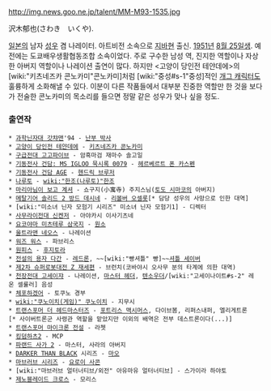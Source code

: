 http://img.news.goo.ne.jp/talent/MM-M93-1535.jpg

沢木郁也(さわき　いくや).

[[일본]]의 남자 [[성우]] 겸 나레이터. 아트비전 소속으로 [[지바]]현 출신. [[1951년]] [[8월 25일]]생. 예전에는 도쿄배우생활협동조합 소속이었다. 주로 구수한 남성 역, 진지한 역할이나 자상한 아버지 역할이나 나레이션 출연이 많다. 하지만 <고양이 당인전 테얀데에>의 [wiki:"키츠네즈카 콘노카미"콘노카미]처럼 [wiki:"중성#s-1"중성]적인 [[개그 캐릭터]]도 훌륭하게 소화해낼 수 있다. 이분이 다른 작품들에서 대부분 진중한 역할만 한 것을 보다가 전술한 콘노카미의 목소리를 들으면 정말 같은 성우가 맞나 싶을 정도.

=== 출연작 ===
 * [[과학닌자대 갓챠맨]]'94 - [[난부 박사]]
 * [[고양이 당인전 테얀데에]] - [[키츠네즈카 콘노카미]]
 * [[구급전대 고고파이브]] - 암흑마검 재마수 솔고일
 * [[기동전사 건담: MS IGLOO 묵시록 0079]] - [[헤르베르트 폰 카스펜]]
 * [[기동전사 건담 AGE]] - [[헨드릭 브루저]]
 * [[나루토]] - [[wiki:"한조(나루토)"한조]]
 * [[마리아님이 보고 계셔]] - 쇼구지(小寓寺) 주지스님([[토도 시마코]]의 아버지)
 * [[메탈기어 솔리드 2 방드 데시네]] - [[리볼버 오셀롯]][* 담당 성우의 사망으로 인한 대역]
 * [wiki:"미소녀 닌자 모험기 시리즈" 미소녀 닌자 모험기1] - 디렉터
 * [[사무라이전대 신켄저]] - 아야카시 이사기츠네
 * [[요코야마 미츠테루 삼국지]] - [[원소]]
 * [[울트라맨 네오스]] - 나레이션
 * [[워즈 워스]] - 파브리스
 * [[원피스]] - [[후지토라]]
 * [[전설의 용자 다간]] - [[레드론]], ~~[wiki:"빵셔틀" 빵]~~[[셔틀 세이버]]
 * [[제2차 슈퍼로봇대전 Z 재세편]] - 브런치(코바야시 오사무 분의 타계에 의한 대역)
 * [[천장전대 고세이쟈]] - 나레이션, [[마스터 헤더]], [[텐소우더]]/[wiki:"고세이나이트#s-2" 레온 셀룰러] 음성
 * [[체포하겠어]] - 토쿠노 경부
 * [[wiki:"쿠노이치(게임)" 쿠노이치]] - 지무시
 * [[트랜스포머 더 헤드마스터즈]] - [[포트리스 맥시머스]], 다이브봄, 리퍼스내퍼, 엘리게트론[* 사이버트론군 사령관 역할을 맡았지만 이외의 배역은 전부 데스트론이다(...)]
 * [[트랜스포머 마이크론 전설]] - 라쳇
 * [[킹덤하츠2]] - MCP
 * [[파랜드 사가 2]] - 마스터, 사라의 아버지
 * [[DARKER THAN BLACK]] 시리즈 - [[마오]]
 * [[마브러브 시리즈]] - [[요로이 사콘]]
 * [wiki:"마브러브 얼터너티브/외전" 아유마유 얼터너티브] - 스가이라 하야토
 * [[제노블레이드 크로스]] - 모리스
